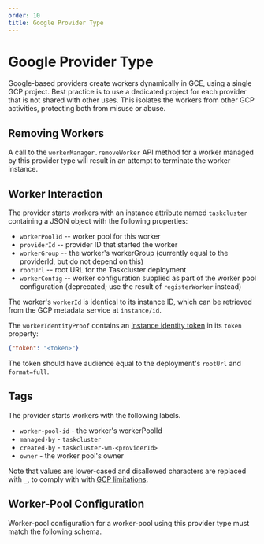 ```yaml
---
order: 10
title: Google Provider Type
---
```


# Google Provider Type

Google-based providers create workers dynamically in GCE, using a single GCP project.
Best practice is to use a dedicated project for each provider that is not shared with other uses.
This isolates the workers from other GCP activities, protecting both from misuse or abuse.

## Removing Workers

A call to the `workerManager.removeWorker` API method for a worker managed by this provider type will result in an attempt to terminate the worker instance.

## Worker Interaction

The provider starts workers with an instance attribute named `taskcluster` containing a JSON object with the following properties:

* `workerPoolId` -- worker pool for this worker
* `providerId` -- provider ID that started the worker
* `workerGroup` -- the worker's workerGroup (currently equal to the providerId, but do not depend on this)
* `rootUrl` -- root URL for the Taskcluster deployment
* `workerConfig` -- worker configuration supplied as part of the worker pool configuration (deprecated; use the result of `registerWorker` instead)

The worker's `workerId` is identical to its instance ID, which can be retrieved from the GCP metadata service at `instance/id`.

The `workerIdentityProof` contains an [instance identity token](https://cloud.google.com/compute/docs/instances/verifying-instance-identity) in its `token` property:

```json
{"token": "<token>"}
```

The token should have audience equal to the deployment's `rootUrl` and `format=full`.

## Tags

The provider starts workers with the following labels.

 * `worker-pool-id` - the worker's workerPoolId
 * `managed-by` - `taskcluster`
 * `created-by` - `taskcluster-wm-<providerId>`
 * `owner` - the worker pool's owner

Note that values are lower-cased and disallowed characters are replaced with `_`, to comply with with [GCP limitations](https://cloud.google.com/resource-manager/docs/creating-managing-labels).

## Worker-Pool Configuration

Worker-pool configuration for a worker-pool using this provider type must match the following schema.

<SchemaTable schema="/schemas/worker-manager/v1/config-google.json#" />
